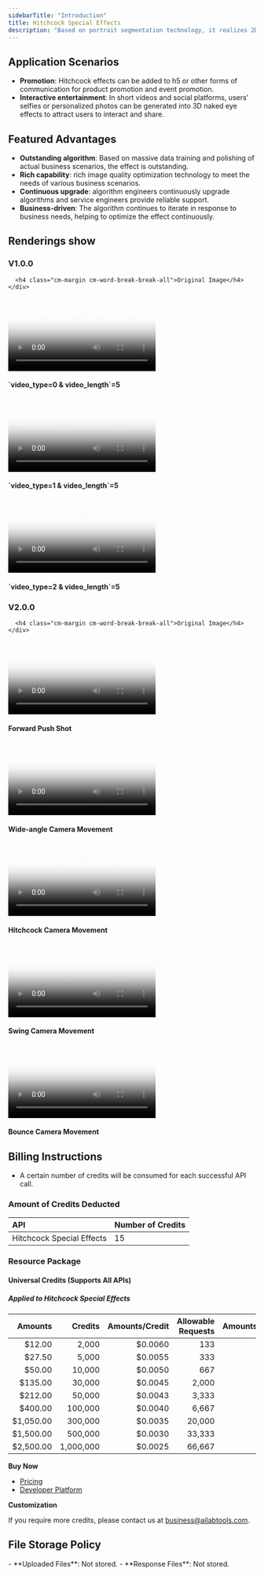 ```yaml
---
sidebarTitle: "Introduction"
title: Hitchcock Special Effects
description: "Based on portrait segmentation technology, it realizes 2D to 3D conversion of photos to achieve the effect of 3D naked eye slow motion. The selfie image and the background image using Hitchcock technology senseless fusion, open the scene stretching video shooting new way to play, can be used for personal social entertainment, film and television drama effect simulation shooting, etc."
---
```


## Application Scenarios

- **Promotion**: Hitchcock effects can be added to h5 or other forms of communication for product promotion and event promotion.
- **Interactive entertainment**: In short videos and social platforms, users' selfies or personalized photos can be generated into 3D naked eye effects to attract users to interact and share.

## Featured Advantages

- **Outstanding algorithm**: Based on massive data training and polishing of actual business scenarios, the effect is outstanding.
- **Rich capability**: rich image quality optimization technology to meet the needs of various business scenarios.
- **Continuous upgrade**: algorithm engineers continuously upgrade algorithms and service engineers provide reliable support.
- **Business-driven**: The algorithm continues to iterate in response to business needs, helping to optimize the effect continuously.

## Renderings show

### V1.0.0

<div class="cm-border-2-solid-218221225100 cm-border-radius-8 cm-text-align-center">
  <div class="cm-grid-template-columns-3 cm-grid-gap-8 cm-padding-8 cm-border-bottom-2-solid-218221225100">
    <div class="cm-grid-column-2-span-1">
      
      <h4 class="cm-margin cm-word-break-break-all">Original Image</h4>
    </div>
  </div>
  <div class="cm-grid-template-columns-3 cm-grid-gap-8 cm-padding-8">
    <div>
      <video class="cm-w cm-border-radius-8" controls autoplay poster="https://ai-resource.ailabtools.com/rapidapi/facebody/HitchcockSpecialEffects/OriginalImage-1.webp">
        <source src="https://ai-resource.ailabtools.com/rapidapi/facebody/HitchcockSpecialEffects/ResultVideo-0-5-1.mp4" type="video/mp4" />
      </video>
      <h4 class="cm-margin cm-word-break-break-all">`video_type=0 & video_length`=5</h4>
    </div>
    <div>
      <video class="cm-w cm-border-radius-8" controls autoplay poster="https://ai-resource.ailabtools.com/rapidapi/facebody/HitchcockSpecialEffects/OriginalImage-1.webp">
        <source src="https://ai-resource.ailabtools.com/rapidapi/facebody/HitchcockSpecialEffects/ResultVideo-1-5-1.mp4" type="video/mp4" />
      </video>
      <h4 class="cm-margin cm-word-break-break-all">`video_type=1 & video_length`=5</h4>
    </div>
    <div>
      <video class="cm-w cm-border-radius-8" controls autoplay poster="https://ai-resource.ailabtools.com/rapidapi/facebody/HitchcockSpecialEffects/OriginalImage-1.webp">
        <source src="https://ai-resource.ailabtools.com/rapidapi/facebody/HitchcockSpecialEffects/ResultVideo-2-5-1.mp4" type="video/mp4" />
      </video>
      <h4 class="cm-margin cm-word-break-break-all">`video_type=2 & video_length`=5</h4>
    </div>
  </div>
</div>

### V2.0.0

<div class="cm-border-2-solid-218221225100 cm-border-radius-8 cm-text-align-center">
  <div class="cm-grid-template-columns-3 cm-grid-gap-8 cm-padding-8 cm-border-bottom-2-solid-218221225100">
    <div class="cm-grid-column-2-span-1">
      
      <h4 class="cm-margin cm-word-break-break-all">Original Image</h4>
    </div>
  </div>
  <div class="cm-grid-template-columns-3 cm-grid-gap-8 cm-padding-8">
    <div>
      <video class="cm-w cm-border-radius-8" controls autoplay poster="https://ai-resource.ailabtools.com/hitchcock-special-effects/doc/OriginalImage-2.webp">
        <source src="https://ai-resource.ailabtools.com/hitchcock-special-effects/doc/ResultVideo-2-0-1.mp4" type="video/mp4" />
      </video>
      <h4 class="cm-margin cm-word-break-break-all">Forward Push Shot</h4>
    </div>
    <div>
      <video class="cm-w cm-border-radius-8" controls autoplay poster="https://ai-resource.ailabtools.com/hitchcock-special-effects/doc/OriginalImage-2.webp">
        <source src="https://ai-resource.ailabtools.com/hitchcock-special-effects/doc/ResultVideo-2-1-1.mp4" type="video/mp4" />
      </video>
      <h4 class="cm-margin cm-word-break-break-all">Wide-angle Camera Movement</h4>
    </div>
    <div>
      <video class="cm-w cm-border-radius-8" controls autoplay poster="https://ai-resource.ailabtools.com/hitchcock-special-effects/doc/OriginalImage-2.webp">
        <source src="https://ai-resource.ailabtools.com/hitchcock-special-effects/doc/ResultVideo-2-2-1.mp4" type="video/mp4" />
      </video>
      <h4 class="cm-margin cm-word-break-break-all">Hitchcock Camera Movement</h4>
    </div>
    <div>
      <video class="cm-w cm-border-radius-8" controls autoplay poster="https://ai-resource.ailabtools.com/hitchcock-special-effects/doc/OriginalImage-2.webp">
        <source src="https://ai-resource.ailabtools.com/hitchcock-special-effects/doc/ResultVideo-2-3-1.mp4" type="video/mp4" />
      </video>
      <h4 class="cm-margin cm-word-break-break-all">Swing Camera Movement</h4>
    </div>
    <div>
      <video class="cm-w cm-border-radius-8" controls autoplay poster="https://ai-resource.ailabtools.com/hitchcock-special-effects/doc/OriginalImage-2.webp">
        <source src="https://ai-resource.ailabtools.com/hitchcock-special-effects/doc/ResultVideo-2-4-1.mp4" type="video/mp4" />
      </video>
      <h4 class="cm-margin cm-word-break-break-all">Bounce Camera Movement</h4>
    </div>
  </div>
</div>

## Billing Instructions

- A certain number of credits will be consumed for each successful API call.

### Amount of Credits Deducted

| API                       | Number of Credits |
|:--------------------------|:------------------|
| Hitchcock Special Effects | 15                |

### Resource Package

#### Universal Credits (Supports All APIs)

##### Applied to Hitchcock Special Effects

|   Amounts |   Credits | Amounts/Credit | Allowable Requests | Amounts/Request |
|----------:|----------:|---------------:|-------------------:|----------------:|
|    $12.00 |     2,000 |        $0.0060 |                133 |         $0.0900 |
|    $27.50 |     5,000 |        $0.0055 |                333 |         $0.0825 |
|    $50.00 |    10,000 |        $0.0050 |                667 |         $0.0750 |
|   $135.00 |    30,000 |        $0.0045 |              2,000 |         $0.0675 |
|   $212.00 |    50,000 |        $0.0043 |              3,333 |         $0.0645 |
|   $400.00 |   100,000 |        $0.0040 |              6,667 |         $0.0600 |
| $1,050.00 |   300,000 |        $0.0035 |             20,000 |         $0.0525 |
| $1,500.00 |   500,000 |        $0.0030 |             33,333 |         $0.0450 |
| $2,500.00 | 1,000,000 |        $0.0025 |             66,667 |         $0.0375 |

**Buy Now**
<Tip>
- <a href="https://www.ailabtools.com/price?tab=developer" target="_blank">Pricing</a>
- <a href="https://www.ailabtools.com/developer-platform" target="_blank">Developer Platform</a>

**Customization**

If you require more credits, please contact us at <a href="mailto:business@ailabtools.com">business@ailabtools.com</a>.
</Tip>
## File Storage Policy
<Tip>
- **Uploaded Files**: Not stored.
- **Response Files**: Not stored.
</Tip>